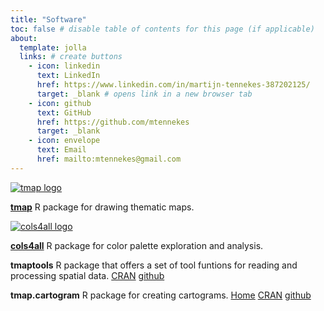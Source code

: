 ```yaml
---
title: "Software"
toc: false # disable table of contents for this page (if applicable)
about: 
  template: jolla 
  links: # create buttons
    - icon: linkedin
      text: LinkedIn
      href: https://www.linkedin.com/in/martijn-tennekes-387202125/
      target: _blank # opens link in a new browser tab
    - icon: github
      text: GitHub
      href: https://github.com/mtennekes
      target: _blank 
    - icon: envelope
      text: Email
      href: mailto:mtennekes@gmail.com
---
```


::::: grid
::: {.g-col-12 .g-col-md-2 .justify-text}
<a href="https://r-tmap.github.io/tmap/">
  <img src="images/logo_tmap.png" alt="tmap logo" style="max-width: 100%;">
</a>
:::

::: {.g-col-12 .g-col-md-10 .justify-text}
[**tmap**](https://r-tmap.github.io/tmap/) R package for drawing thematic maps.
:::
:::::

::::: grid
::: {.g-col-12 .g-col-md-2 .justify-text}
<a href="https://cols4all.github.io/cols4all-R/">
  <img src="images/logo_cols4all.png" alt="cols4all logo" style="max-width: 100%;">
</a>
:::

::: {.g-col-12 .g-col-md-10 .justify-text}
[**cols4all**](https://cols4all.github.io/cols4all-R/) R package for color palette exploration and analysis.
:::
:::::

::::: grid
::: {.g-col-12 .g-col-md-12 .justify-text}
**tmaptools** R package that offers a set of tool funtions for reading and processing spatial data. [CRAN](https://cran.r-project.org/web/packages/tmaptools/index.html) [github](https://github.com/r-tmap/tmaptools)
:::
:::::

::::: grid
::: {.g-col-12 .g-col-md-12 .justify-text}
**tmap.cartogram** R package for creating cartograms. [Home](https://r-tmap.github.io/tmap.cartogram/index.html)
[CRAN](https://cran.r-project.org/web/packages/tmap.cartogram/index.html) [github](https://github.com/r-tmap/tmap.cartogram)
:::
:::::